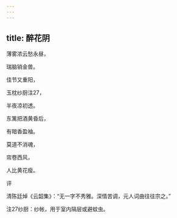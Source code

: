 ```yaml
---
---
---
```

title: 醉花阴
---







薄雾浓云愁永昼，

瑞脑销金兽。

佳节又重阳，

玉枕纱厨注27，

半夜凉初透。

东篱把酒黄昏后，

有暗香盈袖。

莫道不消魂，

帘卷西风，

人比黄花瘦。





评

清陈廷焯《云韶集》：“无一字不秀雅。深情苦调，元人词曲往往宗之。”





注27纱厨：纱帐，用于室内隔层或避蚊虫。